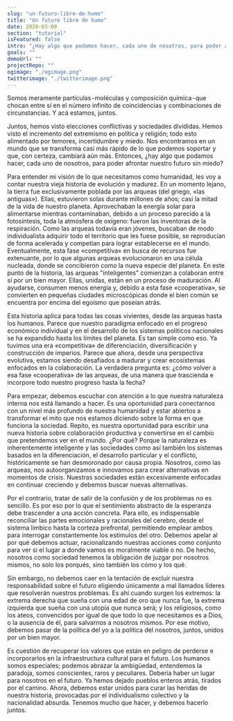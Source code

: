 ```yaml
---
slug: "un-futuro-libre-de-humo"
title: "Un futuro libre de humo"
date: 2020-03-09
section: "tutorial"
isFeatured: false
intro: "¿Hay algo que podamos hacer, cada uno de nosotros, para poder afrontar nuestro futuro sin miedo?"
goals: ""
demoUrl: ""
projectRepo: ""
ogimage: "./ogimage.png"
twitterimage: "./twitterimage.png"
---
```

<p>
Somos meramente partículas - moléculas y composición química - que chocan entre sí en el número infinito de coincidencias y combinaciones de circunstancias. Y acá estamos, juntos.
</p>
<p>
Juntos, hemos visto elecciones conflictivas y sociedades divididas. Hemos visto el incremento del extremismo en política y religión; todo esto alimentado por temores, incertidumbre y miedo. Nos encontramos en un mundo que se transforma casi más rápido de lo que podemos soportar y que, con certeza, cambiará aún más. Entonces, ¿hay algo que podamos hacer, cada uno de nosotros, para poder afrontar nuestro futuro sin miedo?
</p>
<p>
Para entender mi visión de lo que necesitamos como humanidad, les voy a contar nuestra vieja historia de evolución y madurez. En un momento lejano, la tierra fue exclusivamente poblada por las arqueas (del griego, «las antiguas»). Ellas, estuvieron solas durante millones de años; casi la mitad de la vida de nuestro planeta. Aprovechaban la energía solar para alimentarse mientras contaminaban, debido a un proceso parecido a la fotosíntesis, toda la atmósfera de oxígeno: fueron las inventoras de la respiración. Como las arqueas todavía eran jóvenes, buscaban de modo individualista adquirir todo el territorio que les fuese posible, se reproducían de forma acelerada y competían para lograr establecerse en el mundo. Eventualmente, esta fase «competitiva» en busca de recursos fue extenuante, por lo que algunas arqueas evolucionaron en una célula nucleada, donde se concibieron como la nueva especie del planeta. En este punto de la historia, las arqueas "inteligentes" comienzan a colaboran entre sí por un bien mayor. Ellas, unidas, están en un proceso de maduración. Al ayudarse, consumen menos energía y, debido a esta fase «cooperativa», se convierten en pequeñas ciudades microscópicas donde el bien común se encuentra por encima del egoísmo que poseían atrás.
</p>
<p>
Esta historia aplica para todas las cosas vivientes, desde las arqueas hasta los humanos. Parece que nuestro paradigma enfocado en el progreso económico individual y en el desarrollo de los sistemas políticos nacionales se ha expandido hasta los límites del planeta. Es tan simple como eso. Ya tuvimos una era «competitiva» de diferenciación, diversificación y construcción de imperios. Parece que ahora, desde una perspectiva evolutiva, estamos siendo desafiados a madurar y crear ecosistemas enfocados en la colaboración. La verdadera pregunta es: ¿cómo volver a esa fase «cooperativa» de las arqueas, de una manera que trascienda e incorpore todo nuestro progreso hasta la fecha?
</p>
<p>
Para empezar, debemos escuchar con atención a lo que nuestra naturaleza interna nos está llamando a hacer. Es una oportunidad para conectarnos con un nivel más profundo de nuestra humanidad y estar abiertos a transformar el mito que nos estamos diciendo sobre la forma en que funciona la sociedad. Repito, es nuestra oportunidad para escribir una nueva historia sobre colaboración productiva y convertirse en el cambio que pretendemos ver en el mundo. ¿Por qué? Porque la naturaleza es inherentemente inteligente y las sociedades como así también los sistemas basados en la diferenciación, el desarrollo particular y el conflicto, históricamente se han desmoronado por causa propia. Nosotros, como las arqueas, nos autoorganizamos e innovamos para crear alternativas en momentos de crisis. Nuestras sociedades están excesivamente enfocadas en continuar creciendo y debemos buscar nuevas alternativas.
</p>
<p>
Por el contrario, tratar de salir de la confusión y de los problemas no es sencillo. Es por eso por lo que el sentimiento abstracto de la esperanza debe trascender a una acción concreta. Para ello, es indispensable reconciliar las partes emocionales y racionales del cerebro, desde el sistema límbico hasta la corteza prefrontal, permitiendo emplear ambos para interrogar constantemente los estímulos del otro. Debemos apelar al por qué debemos actuar, racionalizando nuestras acciones como conjunto para ver si el lugar a donde vamos es moralmente viable o no. De hecho, nosotros como sociedad tenemos la obligación de juzgar por nosotros mismos, no solo los porqués, sino también los cómo y los qué.
</p>
<p>
Sin embargo, no debemos caer en la tentación de excluir nuestra responsabilidad sobre el futuro eligiendo únicamente a mal llamados líderes que resolverán nuestros problemas. Es ahí cuando surgen los extremos: la extrema derecha que sueña con una edad de oro que nunca fue, la extrema izquierda que sueña con una utopía que nunca será; y los religiosos, como los ateos, convencidos por igual de que todo lo que necesitamos es a Dios, o la ausencia de él, para salvarnos a nosotros mismos. Por ese motivo, debemos pasar de la política del yo a la política del nosotros, juntos, unidos por un bien mayor.
</p>
<p>
Es cuestión de recuperar los valores que están en peligro de perderse e incorporarlos en la infraestructura cultural para el futuro. Los humanos somos especiales; podemos abrazar la ambigüedad, entendemos la paradoja, somos conscientes, raros y peculiares. Debería haber un lugar para nosotros en el futuro. Ya hemos dejado pueblos enteros atrás, tirados por el camino. Ahora, debemos estar unidos para curar las heridas de nuestra historia, provocadas por el individualismo colectivo y la nacionalidad absurda. Tenemos mucho que hacer, y debemos hacerlo juntos.
</p>
